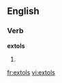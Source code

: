 
==English==

===Verb===
'''extols'''

# {{third-person singular of|[[extol]]}}

[[fr:extols]]
[[vi:extols]]